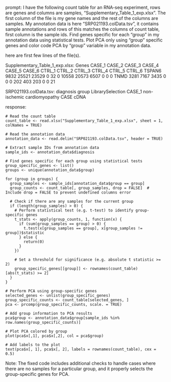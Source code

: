 prompt:
I have the following count table for an RNA-seq experiment, rows are genes and columns are samples, "Supplementary_Table_1_exp.xlsx". The first column of the file is my gene names and the rest of the columns are samples. My annotation data is here  "SRP021193.colData.tsv", it contains sample annotations and rows of this matches the columns of count table, first column is the sample ids. Find genes specific for each "group" in my annotation data  using statistical tests. Plot PCA only using "group" specific genes and color code PCA by "group" variable in my annotation data.

here are first few lines of the file(s).

Supplementary_Table_1_exp.xlsx:
Genes	CASE_1	CASE_2	CASE_3	CASE_4	CASE_5	CASE_6	CTRL_1	CTRL_2	CTRL_3	CTRL_4	CTRL_5	CTRL_6
TSPAN6	9832	25521	23529	0	32	0	10558	20573	6507	0	0	 0
TNMD	3281	 7167	 3435	0	 0	0	  202	  403	 203	0	0	21


SRP021193.colData.tsv:
diagnosis	group	LibrarySelection
CASE_1	non-ischemic cardiomyopathy	CASE	cDNA


response:
```
# Read the count table
count_table <- read.xlsx("Supplementary_Table_1_exp.xlsx", sheet = 1, colNames = TRUE)

# Read the annotation data
annotation_data <- read.delim("SRP021193.colData.tsv", header = TRUE)

# Extract sample IDs from annotation data
sample_ids <- annotation_data$diagnosis

# Find genes specific for each group using statistical tests
group_specific_genes <- list()
groups <- unique(annotation_data$group)

for (group in groups) {
  group_samples <- sample_ids[annotation_data$group == group]
  group_counts <- count_table[, group_samples, drop = FALSE]  # Include drop = FALSE to prevent undefined columns error
  
  # Check if there are any samples for the current group
  if (length(group_samples) > 0) {
    # Perform statistical test (e.g. t-test) to identify group-specific genes
    t_stats <- apply(group_counts, 1, function(x) {
      if (sum(group_samples == group) > 0) {
        t.test(x[group_samples == group], x[group_samples != group])$statistic
      } else {
        return(0)
      }
    })

    # Set a threshold for significance (e.g. absolute t statistic >= 2)
    group_specific_genes[[group]] <- rownames(count_table)[abs(t_stats) >= 2]
  }
}

# Perform PCA using group-specific genes
selected_genes <- unlist(group_specific_genes)
group_specific_counts <- count_table[selected_genes, ]
pca <- prcomp(group_specific_counts, scale. = TRUE)

# Add group information to PCA results
pca$group <- annotation_data$group[sample_ids %in% row.names(group_specific_counts)]

# Plot PCA colored by group
plot(pca$x[,1], pca$x[,2], col = pca$group)

# Add labels to the plot
text(pca$x[, 1], pca$x[, 2], labels = rownames(count_table), cex = 0.5)
```
Note: The fixed code includes additional checks to handle cases where there are no samples for a particular group, and it properly selects the group-specific genes for PCA.
